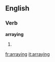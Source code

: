 ==English==

===Verb===
'''arraying'''

# {{present participle of|array}}

[[fr:arraying]]
[[it:arraying]]